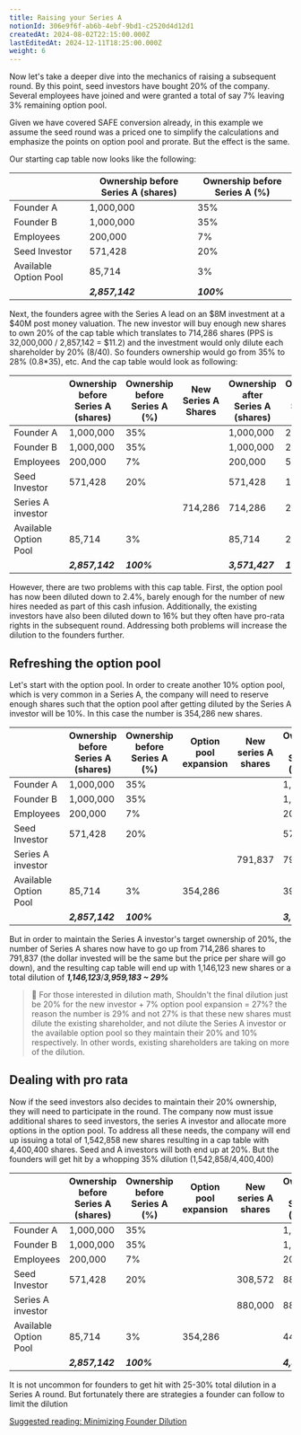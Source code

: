 ```yaml
---
title: Raising your Series A
notionId: 306e9f6f-ab6b-4ebf-9bd1-c2520d4d12d1
createdAt: 2024-08-02T22:15:00.000Z
lastEditedAt: 2024-12-11T18:25:00.000Z
weight: 6
---
```



Now let's take a deeper dive into the mechanics of raising a subsequent round. By this point, seed investors have bought 20% of the company. Several employees have joined and were granted a total of say 7% leaving 3% remaining option pool. 


Given we have covered SAFE conversion  already, in this example we assume the seed round was a priced one to simplify the calculations and emphasize the points on option pool and prorate. But the effect is the same. 


Our starting cap table now looks like the following:


|                       | Ownership before Series A (shares) | Ownership before Series A (%) |
| --------------------- | ---------------------------------- | ----------------------------- |
| Founder A             | 1,000,000                          | 35%                           |
| Founder B             | 1,000,000                          | 35%                           |
| Employees             | 200,000                            | 7%                            |
| Seed Investor         | 571,428                            | 20%                           |
| Available Option Pool | 85,714                             | 3%                            |
|                       | _**2,857,142**_                    | _**100%**_                    |


Next, the founders agree with the Series A lead on an $8M investment at a $40M post money valuation. The new investor will buy enough new shares to own 20% of the cap table which translates to 714,286 shares (PPS is 32,000,000 / 2,857,142 = $11.2) and the investment would only dilute each shareholder by 20% (8/40). So founders ownership would go from 35% to 28% (0.8*35), etc. And the cap table would look as following:


|                       | Ownership before Series A (shares) | Ownership before Series A (%) | New Series A Shares | Ownership after Series A (shares) | Ownership after Series A (%) |
| --------------------- | ---------------------------------- | ----------------------------- | ------------------- | --------------------------------- | ---------------------------- |
| Founder A             | 1,000,000                          | 35%                           |                     | 1,000,000                         | 28%                          |
| Founder B             | 1,000,000                          | 35%                           |                     | 1,000,000                         | 28%                          |
| Employees             | 200,000                            | 7%                            |                     | 200,000                           | 5.6%                         |
| Seed Investor         | 571,428                            | 20%                           |                     | 571,428                           | 16%                          |
| Series A investor     |                                    |                               | 714,286             | 714,286                           | 20%                          |
| Available Option Pool | 85,714                             | 3%                            |                     | 85,714                            | 2.4%                         |
|                       | _**2,857,142**_                    | _**100%**_                    |                     | _**3,571,427**_                   | _**100%**_                   |


However, there are two problems with this cap table.  First, the option pool has now been diluted down to 2.4%, barely enough for the number of new hires needed as part of this cash infusion. Additionally, the existing investors have also been diluted down to 16% but they often have pro-rata rights in the subsequent round. Addressing both problems will increase the dilution to the founders further. 


## Refreshing the option pool


Let's start with the option pool. In order to create another 10% option pool, which is very common in a Series A, the company will need to reserve enough shares such that the option pool after getting diluted by the Series A investor will be 10%.  In this case the number is 354,286 new shares.  


|                       | Ownership before Series A (shares) | Ownership before Series A (%) | Option pool expansion | New series A shares | Ownership after Series A (shares) | Ownership after Series A (%) |
| --------------------- | ---------------------------------- | ----------------------------- | --------------------- | ------------------- | --------------------------------- | ---------------------------- |
| Founder A             | 1,000,000                          | 35%                           |                       |                     | 1,000,000                         | 25.26%                       |
| Founder B             | 1,000,000                          | 35%                           |                       |                     | 1,000,000                         | 25.26%                       |
| Employees             | 200,000                            | 7%                            |                       |                     | 200,000                           | 5.05%                        |
| Seed Investor         | 571,428                            | 20%                           |                       |                     | 571,428                           | 14.43%                       |
| Series A investor     |                                    |                               |                       | 791,837             | 791,837                           | 20.00%                       |
| Available Option Pool | 85,714                             | 3%                            | 354,286               |                     | 395,918                           | 10.00%                       |
|                       | _**2,857,142**_                    | _**100%**_                    |                       |                     | _**3,959,183**_                   | _**100.00%**_                |


But in order to maintain the Series A investor's target ownership of 20%, the number of Series A shares now have to go up from 714,286 shares to 791,837 (the dollar invested will be the same but the price per share will go down), and the resulting cap table will end up with 1,146,123 new shares or a total dilution of _**1,146,123**_/_**3,959,183 ~ 29%**_


> 📢 For those interested in dilution math, Shouldn't the final dilution just be 20% for the new investor + 7% option pool expansion = 27%? the reason the number is 29% and not 27% is that these new shares must dilute the existing shareholder, and not dilute the Series A investor or the available option pool so they maintain their 20% and 10% respectively.  In other words, existing shareholders are taking on more of the dilution. 


## Dealing with pro rata


Now if the seed investors also decides to maintain their 20% ownership, they will need to participate in the round.  The company now must issue additional shares to seed investors, the series A investor and allocate more options in the option pool. To address all these needs, the company will end up issuing a total of 1,542,858 new shares resulting in a cap table with 4,400,400 shares.  Seed and A investors will both end up at 20%.  But the founders will get hit by a whopping 35% dilution (1,542,858/4,400,400)


|                       | Ownership before Series A (shares) | Ownership before Series A (%) | Option pool expansion | New series A shares  | Ownership after Series A (shares) | Ownership after Series A (%) |
| --------------------- | ---------------------------------- | ----------------------------- | --------------------- | -------------------- | --------------------------------- | ---------------------------- |
| Founder A             | 1,000,000                          | 35%                           |                       |                      | 1,000,000                         | 22.73%                       |
| Founder B             | 1,000,000                          | 35%                           |                       |                      | 1,000,000                         | 22.73%                       |
| Employees             | 200,000                            | 7%                            |                       |                      | 200,000                           | 4.55%                        |
| Seed Investor         | 571,428                            | 20%                           |                       | 308,572              | 880,000                           | 20%                          |
| Series A investor     |                                    |                               |                       | 880,000              | 880,000                           | 20%                          |
| Available Option Pool | 85,714                             | 3%                            | 354,286               |                      | 440,000                           | 10%                          |
|                       | _**2,857,142**_                    | _**100%**_                    |                       |                      | _**4,400,000**_                   | _**100%**_                   |


It is not uncommon for founders to get hit with 25-30% total dilution in a Series A round. But fortunately there are strategies a founder can follow to limit the dilution


[Suggested reading: Minimizing Founder Dilution ](/founders-handbook/minimizing-founder-dillution)

